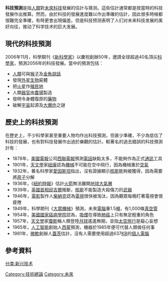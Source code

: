 '''科技預測'''是指[[人類|人類]]對[[未來|未來]][[科技|科技]]發展的估計与猜测。這些估計通常都是按當時的科技發展作出推算。然而，由於科技的發展進度難以作出準確的估計，因此很多時候都很難完全準確，有時更會出現偏差。但是科技预测表明了人们对未来科技发展的美好向往，推动了科学技术的巨大发展。

==現代的科技預測==

2006年11月，科學期刊《[[新科學家|新科學家]]》以慶祝創辦50年，邀請全球超過40名頂尖[[科學家|科學家]]，預測2056年的科技發展。當中的預測包括：

* [[人類|人類]]可與[[猴子|猴子]]及[[金魚|金魚]][[說話|說話]]
* 發現[[外星生物|外星生物]]屍體
* 把[[火星|火星]]作[[殖民地|殖民地]]
* 人類[[器官|器官]]由[[農場|農場]]製造
* 發明令身體復原的[[藥物|藥物]]
* 破解[[宇宙|宇宙]]起源及[[大爆炸|大爆炸]]之謎

==歷史上的科技預測==

在歷史上，不少科學家甚至重要人物均作出科技預測，但甚少準確，不少為低估了科技的發展，也有對科技發展作出過於樂觀的估計。較著名的過去錯誤的科技預測計有：

*1878年，[[美國|美國]][[電報|電報]]公司[[西聯電報|西聯電報]]預測[[電話|電話]]缺點太多，不能夠作為正式[[通訊|通訊]]工具
*1901年，[[天文學|天文學]]家[[紐康|紐康]]認為[[機械|機械]]不可能在空中飛行，因為機械重於[[空氣|空氣]]
*1932年，著名科學家[[愛因斯坦|愛因斯坦]]指出，沒有證據顯示[[核能|核能]]能夠被獲得，因為需要將[[原子|原子]]分解
*1936年，《[[紐約時報|紐約時報]]》估計[[火箭|火箭]]無法離開[[地球|地球]][[大氣層|大氣層]]
*1939年，[[英國首相|英國首相]][[邱吉爾|邱吉爾]]推斷，[[核能|核能]]不能製造大殺傷力的[[武器|武器]]
*1946年，[[電影|電影]]製作人[[柴納克|柴納克]]認為[[電視|電視]]很快被淘汰，因為觀眾每晚盯著電視會很疲倦
*1949年，科學期刊《[[大眾機械|大眾機械]]》預測，未來[[電腦|電腦]]重1.5[[噸|噸]]，有1,000條[[真空管|真空管]]
*1954年，[[美國國家癌病學院|美國國家癌病學院]]認為，[[吸煙|吸煙]]在導致[[肺癌|肺癌]]上只有無足輕重的角色
*1957年，[[天文學|天文學]]家[[瓊斯|瓊斯]]稱人類登陸[[月球|月球]]遙遙無期，並指[[太空旅行|太空旅行]]是癡心妄想
*1965年，[[人工智能|人工智能]]創始人[[西蒙|西蒙]]預測，機器於1985年便可代替人類做任何事
*1981年，[[微軟|微軟]]創辦人[[蓋茨|蓋茨]]估計，沒有人需要使用超過637[[千字节|KB]]的[[個人電腦|個人電腦]]

==參考資料==

{{新兴技术}}
{{技術小作品}}

[[Category:技術總論|Category:技術總論]]
[[Category:未來|Category:未來]]
[[分类:新兴技术|分类:新兴技术]]